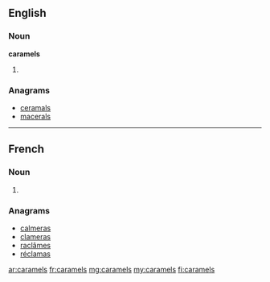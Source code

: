 ==English==

===Noun===
'''caramels'''

# {{plural of|caramel}}

===Anagrams===
* [[ceramals#English|ceramals]]
* [[macerals#English|macerals]]

----

==French==

===Noun===
{{head|fr|plural}} {{m|p}}

# {{plural of|caramel|lang=fr}}

===Anagrams===
* [[calmeras#French|calmeras]]
* [[clameras#French|clameras]]
* [[raclâmes#French|raclâmes]]
* [[réclamas#French|réclamas]]

[[ar:caramels]]
[[fr:caramels]]
[[mg:caramels]]
[[my:caramels]]
[[fi:caramels]]